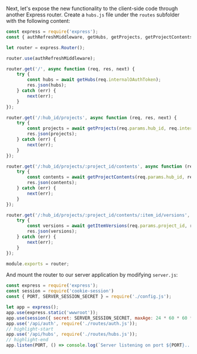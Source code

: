 Next, let's expose the new functionality to the client-side code through another
Express router. Create a `hubs.js` file under the `routes` subfolder with the following
content:

```js title="routes/hubs.js"
const express = require('express');
const { authRefreshMiddleware, getHubs, getProjects, getProjectContents, getItemVersions } = require('../services/forge.js');

let router = express.Router();

router.use(authRefreshMiddleware);

router.get('/', async function (req, res, next) {
    try {
        const hubs = await getHubs(req.internalOAuthToken);
        res.json(hubs);
    } catch (err) {
        next(err);
    }
});

router.get('/:hub_id/projects', async function (req, res, next) {
    try {
        const projects = await getProjects(req.params.hub_id, req.internalOAuthToken);
        res.json(projects);
    } catch (err) {
        next(err);
    }
});

router.get('/:hub_id/projects/:project_id/contents', async function (req, res, next) {
    try {
        const contents = await getProjectContents(req.params.hub_id, req.params.project_id, req.query.folder_id, req.internalOAuthToken);
        res.json(contents);
    } catch (err) {
        next(err);
    }
});

router.get('/:hub_id/projects/:project_id/contents/:item_id/versions', async function (req, res, next) {
    try {
        const versions = await getItemVersions(req.params.project_id, req.params.item_id, req.internalOAuthToken);
        res.json(versions);
    } catch (err) {
        next(err);
    }
});

module.exports = router;
```

And mount the router to our server application by modifying `server.js`:

```js title="server.js"
const express = require('express');
const session = require('cookie-session')
const { PORT, SERVER_SESSION_SECRET } = require('./config.js');

let app = express();
app.use(express.static('wwwroot'));
app.use(session({ secret: SERVER_SESSION_SECRET, maxAge: 24 * 60 * 60 * 1000 }));
app.use('/api/auth', require('./routes/auth.js'));
// highlight-start
app.use('/api/hubs', require('./routes/hubs.js'));
// highlight-end
app.listen(PORT, () => console.log(`Server listening on port ${PORT}...`));
```
